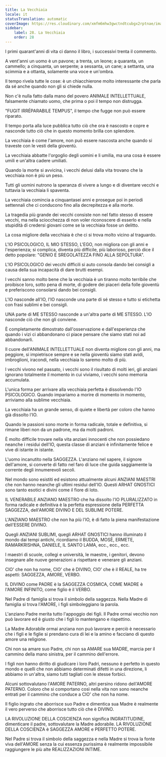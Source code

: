 ```yaml
---
title: La Vecchiaia
locale: it
statusTranslation: automatic
coverImage: https://res.cloudinary.com/xmfm6mhw3gwctndtcubgx2rptnae/image/upload/v1740337243/small_cover_educacion_fundamental_a051170f1c.webp
sidebar:
    label: 28. La Vecchiaia
    order: 28
---
```

I primi quarant'anni di vita ci danno il libro, i successivi trenta il commento.

A vent'anni un uomo è un pavone; a trenta, un leone; a quaranta, un cammello; a cinquanta, un serpente; a sessanta, un cane; a settanta, una scimmia e a ottanta, solamente una voce e un'ombra.

Il tempo rivela tutte le cose: è un chiacchierone molto interessante che parla da sé anche quando non gli si chiede nulla.

Non c'è nulla fatto dalla mano del povero ANIMALE INTELLETTUALE, falsamente chiamato uomo, che prima o poi il tempo non distrugga.

"FUGIT IRRÉPARABILE TEMPUS", il tempo che fugge non può essere riparato.

Il tempo porta alla luce pubblica tutto ciò che ora è nascosto e copre e nasconde tutto ciò che in questo momento brilla con splendore.

La vecchiaia è come l'amore, non può essere nascosta anche quando si traveste con le vesti della gioventù.

La vecchiaia abbatte l'orgoglio degli uomini e li umilia, ma una cosa è essere umili e un'altra cadere umiliati.

Quando la morte si avvicina, i vecchi delusi dalla vita trovano che la vecchiaia non è più un peso.

Tutti gli uomini nutrono la speranza di vivere a lungo e di diventare vecchi e tuttavia la vecchiaia li spaventa.

La vecchiaia comincia a cinquantasei anni e prosegue poi in periodi settennali che ci conducono fino alla decrepitezza e alla morte.

La tragedia più grande dei vecchi consiste non nel fatto stesso di essere vecchi, ma nella sciocchezza di non voler riconoscere di esserlo e nella stupidità di credersi giovani come se la vecchiaia fosse un delitto.

La cosa migliore della vecchiaia è che ci si trova molto vicino al traguardo.

L'IO PSICOLOGICO, IL MIO STESSO, L'EGO, non migliora con gli anni e l'esperienza; si complica, diventa più difficile, più laborioso, perciò dice il detto popolare: "GENIO E SREGOLATEZZA FINO ALLA SEPOLTURA".

L'IO PSICOLOGICO dei vecchi difficili si auto consola dando bei consigli a causa della sua incapacità di dare brutti esempi.

I vecchi sanno molto bene che la vecchiaia è un tiranno molto terribile che proibisce loro, sotto pena di morte, di godere dei piaceri della folle gioventù e preferiscono consolarsi dando bei consigli.

L'IO nasconde all'IO, l'IO nasconde una parte di sé stesso e tutto si etichetta con frasi sublimi e bei consigli.

UNA parte di ME STESSO nasconde a un'altra parte di ME STESSO. L'IO nasconde ciò che non gli conviene.

È completamente dimostrato dall'osservazione e dall'esperienza che quando i vizi ci abbandonano ci piace pensare che siamo stati noi ad abbandonarli.

Il cuore dell'ANIMALE INTELLETTUALE non diventa migliore con gli anni, ma peggiore, si impietrisce sempre e se nella gioventù siamo stati avidi, imbroglioni, iracondi, nella vecchiaia lo saremo molto di più.

I vecchi vivono nel passato, i vecchi sono il risultato di molti ieri, gli anziani ignorano totalmente il momento in cui viviamo, i vecchi sono memoria accumulata.

L'unica forma per arrivare alla vecchiaia perfetta è dissolvendo l'IO PSICOLOGICO. Quando impariamo a morire di momento in momento, arriviamo alla sublime vecchiaia.

La vecchiaia ha un grande senso, di quiete e libertà per coloro che hanno già dissolto l'IO.

Quando le passioni sono morte in forma radicale, totale e definitiva, si rimane liberi non da un padrone, ma da molti padroni.

È molto difficile trovare nella vita anziani innocenti che non possiedano neanche i residui dell'IO, questa classe di anziani è infinitamente felice e vive di istante in istante.

L'uomo incanutito nella SAGGEZZA. L'anziano nel sapere, il signore dell'amore, si converte di fatto nel faro di luce che guida saggiamente la corrente degli innumerevoli secoli.

Nel mondo sono esistiti ed esistono attualmente alcuni ANZIANI MAESTRI che non hanno neanche gli ultimi residui dell'IO. Questi ARHAT GNOSTICI sono tanto esotici e divini come il fiore di loto.

IL VENERABILE ANZIANO MAESTRO che ha dissolto l'IO PLURALIZZATO in forma radicale e definitiva è la perfetta espressione della PERFETTA SAGGEZZA, dell'AMORE DIVINO E DEL SUBLIME POTERE.

L'ANZIANO MAESTRO che non ha più l'IO, è di fatto la piena manifestazione dell'ESSERE DIVINO.

Quegli ANZIANI SUBLIMI, quegli ARHAT GNOSTICI hanno illuminato il mondo dai tempi antichi, ricordiamo il BUDDA, MOSÈ, ERMETE, RAMARKRISHNA, DANIELE, IL SANTO LAMA, ecc., ecc., ecc.

I maestri di scuole, collegi e università, le maestre, i genitori, devono insegnare alle nuove generazioni a rispettare e venerare gli anziani.

CIO' che non ha nome, CIO' che è DIVINO, CIO' che è il REALE, ha tre aspetti: SAGGEZZA, AMORE, VERBO.

IL DIVINO come PADRE è la SAGGEZZA COSMICA, COME MADRE è l'AMORE INFINITO, come figlio è il VERBO.

Nel Padre di famiglia si trova il simbolo della saggezza. Nella Madre di famiglia si trova l'AMORE, i figli simboleggiano la parola.

L'anziano Padre merita tutto l'appoggio dei figli. Il Padre ormai vecchio non può lavorare ed è giusto che i figli lo mantengano e rispettino.

La Madre Adorabile ormai anziana non può lavorare e perciò è necessario che i figli e le figlie si prendano cura di lei e la amino e facciano di questo amore una religione.

Chi non sa amare suo Padre, chi non sa AMARE sua MADRE, marcia per il cammino della mano sinistra, per il cammino dell'errore.

I figli non hanno diritto di giudicare i loro Padri, nessuno è perfetto in questo mondo e quelli che non abbiamo determinati difetti in una direzione, li abbiamo in un'altra, siamo tutti tagliati con le stesse forbici.

Alcuni sottovalutano l'AMORE PATERNO, altri persino ridono dell'AMORE PATERNO. Coloro che si comportano così nella vita non sono neanche entrati per il cammino che conduce a CIO' che non ha nome.

Il figlio ingrato che aborrisce suo Padre e dimentica sua Madre è realmente il vero perverso che aborrisce tutto ciò che è DIVINO.

LA RIVOLUZIONE DELLA COSCIENZA non significa INGRATITUDINE, dimenticare il padre, sottovalutare la Madre adorabile. LA RIVOLUZIONE DELLA COSCIENZA è SAGGEZZA AMORE e PERFETTO POTERE.

Nel Padre si trova il simbolo della saggezza e nella Madre si trova la fonte viva dell'AMORE senza la cui essenza purissima è realmente impossibile raggiungere le più alte REALIZZAZIONI INTIME.

